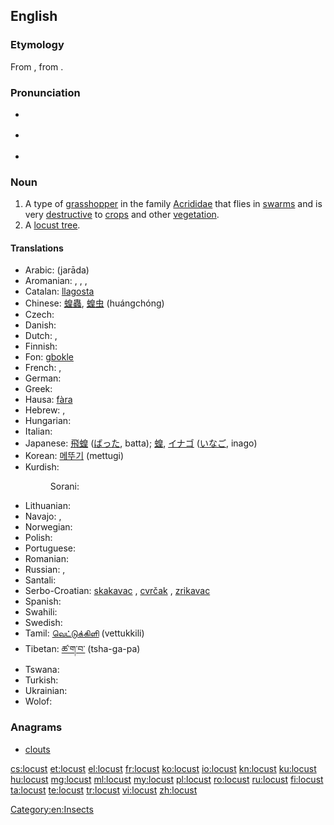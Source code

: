 ==English==
{{wikipedia}}

===Etymology===
From {{etyl|fro}} {{term|langouste|lang=fro}}, from {{etyl|la}} {{term|locusta||locust, crustacean, lobster|lang=la}}.

===Pronunciation===
* {{a|UK}} {{IPA|/ˈləʊ.kəst/}}
* {{a|US}} {{IPA|/ˈloʊ.kəst/}}
* {{audio|en-us-locust.ogg|Audio (US)}}

===Noun===
{{en-noun}}

# A type of [[grasshopper]] in the family [[Acrididae]] that flies in [[swarm]]s and is very [[destructive]] to [[crop]]s and other [[vegetation]].
# A [[locust tree]].

====Translations====
{{trans-top|type of grasshopper}}
* Arabic: {{Arab|[[جرادة]]}} (jarāda) {{f}}
* Aromanian: {{t|rup|lãcustã|f}}, {{t|rup|gãlãgustã|f}}, {{t|rup|scarcaletsu}}, {{t|rup|acridhã|f}}
* Catalan: [[llagosta]] {{f}}
* Chinese: [[蝗蟲]], [[蝗虫]] (huángchóng)
* Czech: {{t-|cs|saranče|n}}
* Danish: {{t-|da|vandregræshoppe|c}}
* Dutch: {{t+|nl|treksprinkhaan|m}}, {{t+|nl|sprinkhaan|m}}
* Finnish: {{t+|fi|kulkusirkka}}
* Fon: [[gbokle]]
* French: {{t+|fr|locuste|f}}, {{t+|fr|criquet|m}}
* German: {{t+|de|Heuschrecke|f}}
* Greek: {{t+|el|ακρίδα|f}}
* Hausa: [[fàra]]
* Hebrew: {{t+|he|ארבה|m|alt=אַרְבֶּה}}, {{t-|he|חגב|m|alt=חָגָב}}
* Hungarian: {{t+|hu|sáska}}
* Italian: {{t-|it|locusta|f}}
* Japanese: [[飛蝗]] ([[ばった]], batta); [[蝗]], [[イナゴ]] ([[いなご]], inago)
* Korean: [[메뚜기]] (mettugi)
* Kurdish:
*: Sorani: {{ku-Arab|[[کوله‌]]}}
{{trans-mid}}
* Lithuanian: {{t+|lt|skėrys|m|xs=Lithuanian}}
* Navajo: {{tø|nv|wóóneeshchʼįįdii}}, {{tø|nv|wóóneeshchʼįįdii nahachaʼígíí}}
* Norwegian: {{t-|no|gresshoppe|m}}
* Polish: {{t+|pl|szarańcza|f}}
* Portuguese: {{t+|pt|gafanhoto|m}}
* Romanian: {{t+|ro|lăcustă|f}}
* Russian: {{t+|ru|саранча|f|tr=saranča}}, {{t+|ru|саранчук|m|tr=sarančuk}}
* Santali: {{tø|sat|ᱯᱳᱦᱳ|tr=poho|sc=Olck}}
* Serbo-Croatian: [[skakavac]] {{m}}, [[cvrčak]] {{m}}, [[zrikavac]] {{m}}
* Spanish: {{t+|es|langosta|f}}
* Swahili: {{t+|sw|nzige|xs=Swahili}}
* Swedish: {{t+|sv|gräshoppa|c}}
* Tamil: [[வெட்டுக்கிளி]] (vettukkili)
* Tibetan: [[ཚ་ག་བ་]] (tsha-ga-pa)
* Tswana: {{t-|tn|tsie|xs=Tswana}}
* Turkish: {{t+|tr|çekirge}}
* Ukrainian: {{t-|uk|сарана|f|xs=Ukrainian}}
* Wolof: {{t-|wo|njéeréer|alt=njéeréer bi}}
{{trans-bottom}}

===Anagrams===
* [[clouts#English|clouts]]

[[Category:en:Insects]]

[[cs:locust]]
[[et:locust]]
[[el:locust]]
[[fr:locust]]
[[ko:locust]]
[[io:locust]]
[[kn:locust]]
[[ku:locust]]
[[hu:locust]]
[[mg:locust]]
[[ml:locust]]
[[my:locust]]
[[pl:locust]]
[[ro:locust]]
[[ru:locust]]
[[fi:locust]]
[[ta:locust]]
[[te:locust]]
[[tr:locust]]
[[vi:locust]]
[[zh:locust]]